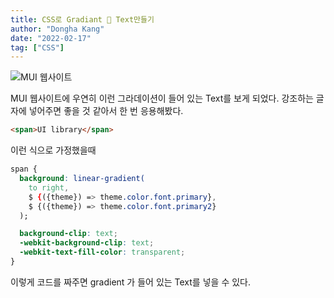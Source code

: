 ```yaml
---
title: CSS로 Gradiant 🌇 Text만들기
author: "Dongha Kang"
date: "2022-02-17"
tag: ["CSS"]
---
```


![MUI 웹사이트](/img/blog/gradient-text.png)

MUI 웹사이트에 우연히 이런 그라데이션이 들어 있는 Text를 보게 되었다. 강조하는 글자에 넣어주면 좋을 것 같아서 한 번 응용해봤다.

```html
<span>UI library</span>
```

이런 식으로 가정했을때

```css
span {
  background: linear-gradient(
    to right,
    $ {({theme}) => theme.color.font.primary},
    $ {({theme}) => theme.color.font.primary2}
  );

  background-clip: text;
  -webkit-background-clip: text;
  -webkit-text-fill-color: transparent;
}
```

이렇게 코드를 짜주면 gradient 가 들어 있는 Text를 넣을 수 있다.
